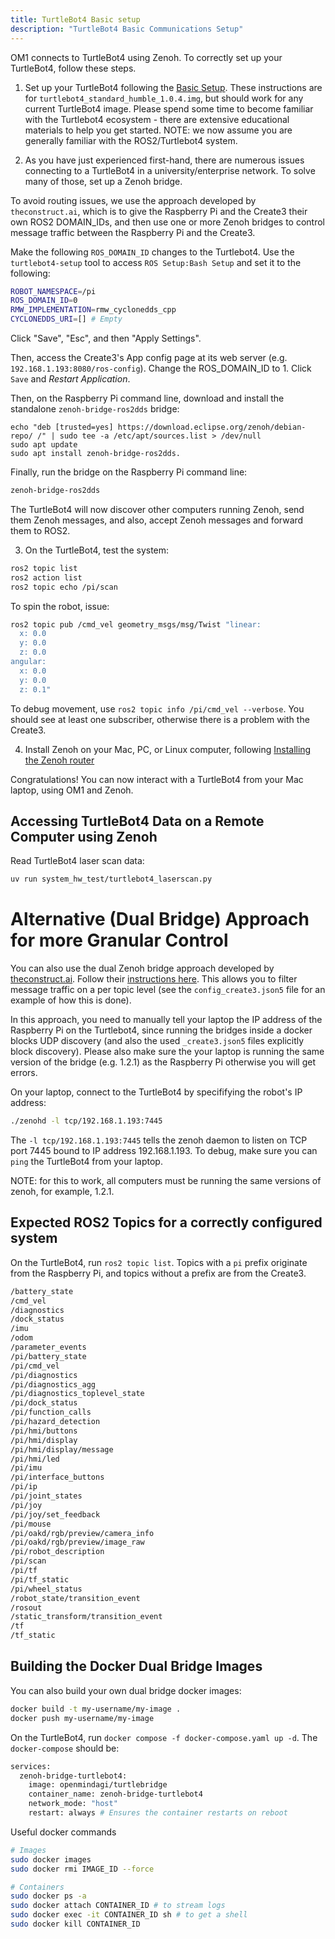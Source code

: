 ```yaml
---
title: TurtleBot4 Basic setup
description: "TurtleBot4 Basic Communications Setup"
---
```


OM1 connects to TurtleBot4 using Zenoh. To correctly set up your TurtleBot4, follow these steps.

1. Set up your TurtleBot4 following the [Basic Setup](https://turtlebot.github.io/turtlebot4-user-manual/setup/basic.html). These instructions are for `turtlebot4_standard_humble_1.0.4.img`, but should work for any current TurtleBot4 image. Please spend some time to become familiar with the Turtlebot4 ecosystem - there are extensive educational materials to help you get started. NOTE: we now assume you are generally familiar with the ROS2/Turtlebot4 system.

2. As you have just experienced first-hand, there are numerous issues connecting to a TurtleBot4 in a university/enterprise network. To solve many of those, set up a Zenoh bridge. 

To avoid routing issues, we use the approach developed by `theconstruct.ai`, which is to give the Raspberry Pi and the Create3 their own ROS2 DOMAIN_IDs, and then use one or more Zenoh bridges to control message traffic between the Raspberry Pi and the Create3.

Make the following `ROS_DOMAIN_ID` changes to the Turtlebot4. Use the `turtlebot4-setup` tool to access `ROS Setup:Bash Setup` and set it to the following:

```bash
ROBOT_NAMESPACE=/pi
ROS_DOMAIN_ID=0
RMW_IMPLEMENTATION=rmw_cyclonedds_cpp
CYCLONEDDS_URI=[] # Empty
```
Click "Save", "Esc", and then "Apply Settings". 

Then, access the Create3's App config page at its web server (e.g. `192.168.1.193:8080/ros-config`). Change the ROS_DOMAIN_ID to 1. Click `Save` and _Restart Application_. 

Then, on the Raspberry Pi command line, download and install the standalone `zenoh-bridge-ros2dds` bridge:

```bridge
echo "deb [trusted=yes] https://download.eclipse.org/zenoh/debian-repo/ /" | sudo tee -a /etc/apt/sources.list > /dev/null
sudo apt update
sudo apt install zenoh-bridge-ros2dds.
```

Finally, run the bridge on the Raspberry Pi command line:

```bash
zenoh-bridge-ros2dds
```

The TurtleBot4 will now discover other computers running Zenoh, send them Zenoh messages, and also, accept Zenoh messages and forward them to ROS2.

3. On the TurtleBot4, test the system:

```bash
ros2 topic list
ros2 action list
ros2 topic echo /pi/scan
```

To spin the robot, issue:

```bash
ros2 topic pub /cmd_vel geometry_msgs/msg/Twist "linear:
  x: 0.0
  y: 0.0
  z: 0.0
angular:
  x: 0.0
  y: 0.0
  z: 0.1"
```

To debug movement, use `ros2 topic info /pi/cmd_vel --verbose`. You should see at least one subscriber, otherwise there is a problem with the Create3. 

4. Install Zenoh on your Mac, PC, or Linux computer, following [Installing the Zenoh router](https://zenoh.io/docs/getting-started/installation/)

Congratulations! You can now interact with a TurtleBot4 from your Mac laptop, using OM1 and Zenoh.

## Accessing TurtleBot4 Data on a Remote Computer using Zenoh

Read TurtleBot4 laser scan data:
```bash
uv run system_hw_test/turtlebot4_laserscan.py
```

# Alternative (Dual Bridge) Approach for more Granular Control

You can also use the dual Zenoh bridge approach developed by [theconstruct.ai](www.theconstruct.ai). Follow their [instructions here](https://hub.docker.com/r/theconstructai/zenoh-bridge-ros2dds). This allows you to filter message traffic on a per topic level (see the `config_create3.json5` file for an example of how this is done). 

In this approach, you need to manually tell your laptop the IP address of the Raspberry Pi on the Turtlebot4, since running the bridges inside a docker blocks UDP discovery (and also the used `_create3.json5` files explicitly block discovery). Please also make sure the your laptop is running the same version of the bridge (e.g. 1.2.1) as the Raspberry Pi otherwise you will get errors. 

On your laptop, connect to the TurtleBot4 by specififying the robot's IP address:
```bash 
./zenohd -l tcp/192.168.1.193:7445
```
The `-l tcp/192.168.1.193:7445` tells the zenoh daemon to listen on TCP port 7445 bound to IP address 192.168.1.193. To debug, make sure you can `ping` the TurtleBot4 from your laptop.

NOTE: for this to work, all computers must be running the same versions of zenoh, for example, 1.2.1. 

## Expected ROS2 Topics for a correctly configured system

On the TurtleBot4, run `ros2 topic list`. Topics with a `pi` prefix originate from the Raspberry Pi, and topics without a prefix are from the Create3. 

```bash
/battery_state
/cmd_vel
/diagnostics
/dock_status
/imu
/odom
/parameter_events
/pi/battery_state
/pi/cmd_vel
/pi/diagnostics
/pi/diagnostics_agg
/pi/diagnostics_toplevel_state
/pi/dock_status
/pi/function_calls
/pi/hazard_detection
/pi/hmi/buttons
/pi/hmi/display
/pi/hmi/display/message
/pi/hmi/led
/pi/imu
/pi/interface_buttons
/pi/ip
/pi/joint_states
/pi/joy
/pi/joy/set_feedback
/pi/mouse
/pi/oakd/rgb/preview/camera_info
/pi/oakd/rgb/preview/image_raw
/pi/robot_description
/pi/scan
/pi/tf
/pi/tf_static
/pi/wheel_status
/robot_state/transition_event
/rosout
/static_transform/transition_event
/tf
/tf_static
```

## Building the Docker Dual Bridge Images

You can also build your own dual bridge docker images:

```bash
docker build -t my-username/my-image .
docker push my-username/my-image
```

On the TurtleBot4, run `docker compose -f docker-compose.yaml up -d`. The `docker-compose` should be:

```bash docker-compose.yaml
services:
  zenoh-bridge-turtlebot4:
    image: openmindagi/turtlebridge
    container_name: zenoh-bridge-turtlebot4
    network_mode: "host" 
    restart: always # Ensures the container restarts on reboot
```

Useful docker commands
```bash
# Images
sudo docker images
sudo docker rmi IMAGE_ID --force

# Containers
sudo docker ps -a
sudo docker attach CONTAINER_ID # to stream logs 
sudo docker exec -it CONTAINER_ID sh # to get a shell
sudo docker kill CONTAINER_ID 
```

